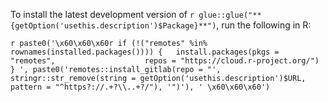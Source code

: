 To install the latest development version of `r glue::glue("**{getOption('usethis.description')$Package}**")`, run the following in R:

`r paste0('\x60\x60\x60r
if (!("remotes" %in% rownames(installed.packages()))) {
  install.packages(pkgs = "remotes",
                   repos = "https://cloud.r-project.org/")
}
', paste0('remotes::install_gitlab(repo = "', stringr::str_remove(string = getOption('usethis.description')$URL, pattern = "^https?://.+?\\..+?/"), '")'), '
\x60\x60\x60')`
